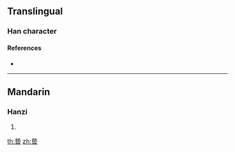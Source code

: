 {{character info/new}}
==Translingual==

===Han character===
{{Han char|rn=12|rad=八|as=11|sn=13|four=|canj=TQII|ids=⿳䒑⿰扌丸云}}

====References====
* {{Han ref|kx=0128.211|dkj=|dj=|hdz=10250.111|uh=517F|ud=|bh=|bd=}}

----

==Mandarin==

===Hanzi===
{{cmn-hanzi|pin=[[yì]] ([[yi4]])|wg=i<sup>4</sup>}}

# {{defn|lang=cmn|sort=八11}}

[[th:兿]]
[[zh:兿]]